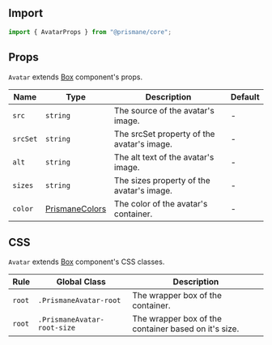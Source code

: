 ## Import

```js
import { AvatarProps } from "@prismane/core";
```

## Props

`Avatar` extends [Box](/docs/components-api/box-api) component's props.

| Name     | Type                                                          | Description                                | Default |
| -------- | ------------------------------------------------------------- | ------------------------------------------ | ------- |
| `src`    | `string`                                                      | The source of the avatar's image.          | -       |
| `srcSet` | `string`                                                      | The srcSet property of the avatar's image. | -       |
| `alt`    | `string`                                                      | The alt text of the avatar's image.        | -       |
| `sizes`  | `string`                                                      | The sizes property of the avatar's image.  | -       |
| `color`  | [PrismaneColors](/docs/getting-started/overview#global-types) | The color of the avatar's container.       | -       |

## CSS

`Avatar` extends [Box](/docs/components-api/box-api) component's CSS classes.

| Rule   | Global Class                | Description                                          |
| ------ | --------------------------- | ---------------------------------------------------- |
| `root` | `.PrismaneAvatar-root`      | The wrapper box of the container.                    |
| `root` | `.PrismaneAvatar-root-size` | The wrapper box of the container based on it's size. |
